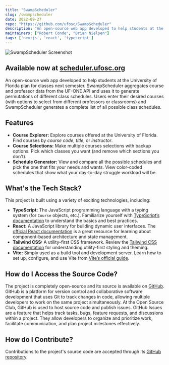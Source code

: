 ```yaml
---
title: "SwampScheduler"
slug: /swampscheduler
date: 2022-09-27
repo: "https://github.com/ufosc/SwampScheduler"
description: "An open-source web app developed to help students at the University of Florida plan for classes next semester."
maintainers: ["Robert Conde", "Brian Nielsen"]
tags: ['nextjs', 'react', 'typescript']
---
```


![SwampScheduler Screenshot](https://i.imgur.com/ZjplwJg.png)

## Available now at [scheduler.ufosc.org](https://scheduler.ufosc.org/)

An open-source web app developed to help students at the University of Florida plan for classes next semester. SwampScheduler aggregates course and professor data from the UF-ONE API and uses it to generate permutations of different class schedules. Users enter their desired courses (with options to select from different professors or classrooms) and SwampScheduler generates a complete list of all possible class schedules.

## Features
- **Course Explorer:** Explore courses offered at the University of Florida. Find courses by *course code*, *title*, or *instructor*.
- **Course Selections:** Make multiple courses selections with backup options. Pick which classes you want (and remove which sections you don't).
- **Schedule Generator:** View and compare all the possible schedules and pick the one that fits your needs and wants. View color-coded schedules that show what your day-to-day struggle workload will be.

## What's the Tech Stack?

This project is built using a variety of exciting technologies, including:

- **TypeScript:** The JavaScript programming language with a typing system (for `Course` objects, etc.). Familiarize yourself with [TypeScript’s documentation](https://www.typescriptlang.org/docs/) to understand the basics and best practices.
- **React:** A JavaScript library for building dynamic user interfaces. The [official React documentation](https://reactjs.org/docs/getting-started.html) is a great resource for learning about component-based architecture and state management.
- **Tailwind CSS:** A utility-first CSS framework. Review the [Tailwind CSS documentation](https://tailwindcss.com/docs) for understanding utility-first styling and theming.
- **Vite:** Simply used as a build tool and development server. Learn how to set up, configure, and use Vite from [Vite’s official guide](https://vitejs.dev/guide/).

## How do I Access the Source Code?

The project is completely open-source and its source is available on [GitHub](https://github.com/ufosc/SwampScheduler). GitHub is a platform for version control and collaborative software development that uses Git to track changes in code, allowing multiple developers to work on the same project simultaneously. At the Open Source Club, GitHub is used to host source code and publish issues. GitHub Issues are a feature that helps track tasks, bugs, feature requests, and discussions within a project. They allow developers to organize and prioritize work, facilitate communication, and plan project milestones effectively.

## How do I Contribute?

Contributions to the project's source code are accepted through its [GitHub repository](https://github.com/ufosc/SwampScheduler).
